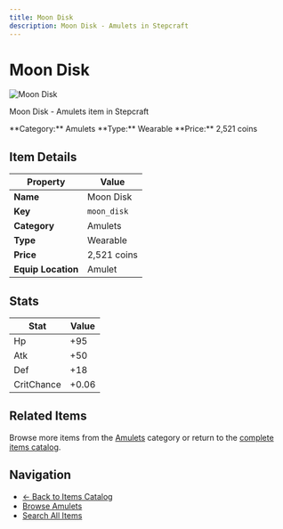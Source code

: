 ```yaml
---
title: Moon Disk
description: Moon Disk - Amulets in Stepcraft
---
```


# Moon Disk

<div className="flex items-start gap-6 mb-8">
  <div className="flex-shrink-0">
    <img src="/assets/resources/trinketry/amulets/moon_disk.png" alt="Moon Disk" className="w-24 h-24 border rounded-lg" />
  </div>
  <div className="flex-1">
    <div className="space-y-2">
      <p className="text-lg text-muted-foreground">Moon Disk - Amulets item in Stepcraft</p>
      <div className="flex flex-wrap gap-4 text-sm">
        <span className="px-2 py-1 bg-blue-100 dark:bg-blue-900 rounded-md">
          **Category:** Amulets
        </span>
        <span className="px-2 py-1 bg-green-100 dark:bg-green-900 rounded-md">
          **Type:** Wearable
        </span>
        <span className="px-2 py-1 bg-yellow-100 dark:bg-yellow-900 rounded-md">
          **Price:** 2,521 coins
        </span>
      </div>
    </div>
  </div>
</div>

## Item Details

| Property | Value |
|----------|-------|
| **Name** | Moon Disk |
| **Key** | `moon_disk` |
| **Category** | Amulets |
| **Type** | Wearable |
| **Price** | 2,521 coins |
| **Equip Location** | Amulet |



## Stats

| Stat | Value |
|------|-------|
| Hp | +95 |
| Atk | +50 |
| Def | +18 |
| CritChance | +0.06 |


## Related Items

Browse more items from the [Amulets](/docs/items#amulets) category or return to the [complete items catalog](/docs/items).

## Navigation

- [← Back to Items Catalog](/docs/items)
- [Browse Amulets](/docs/items#amulets)
- [Search All Items](/search)
